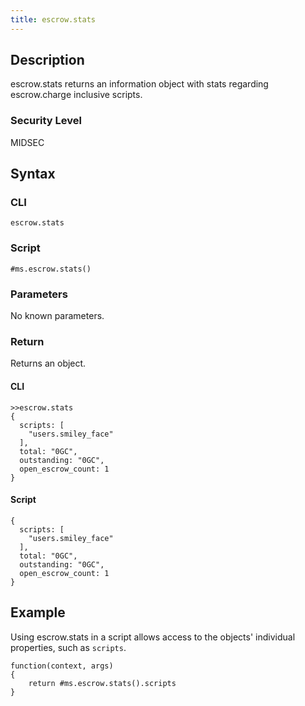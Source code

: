 ```yaml
---
title: escrow.stats
---
```


## Description

escrow.stats returns an information object with stats regarding escrow.charge inclusive scripts.

### Security Level

MIDSEC

## Syntax

### CLI

```
escrow.stats
```

### Script

```
#ms.escrow.stats()
```

### Parameters

No known parameters.

### Return

Returns an object.

#### CLI

```
>>escrow.stats
{
  scripts: [
    "users.smiley_face"
  ],
  total: "0GC",
  outstanding: "0GC",
  open_escrow_count: 1
}
```

#### Script

```
{
  scripts: [
    "users.smiley_face"
  ],
  total: "0GC",
  outstanding: "0GC",
  open_escrow_count: 1
}
```

## Example

Using escrow.stats in a script allows access to the objects' individual properties, such as `scripts`.

```
function(context, args)
{
	return #ms.escrow.stats().scripts
}
```

